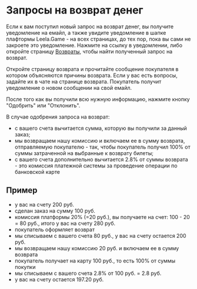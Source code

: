 
# Запросы на возврат денег

Если к вам поступил новый запрос на возврат денег, вы получите уведомление на емайл, а также увидите уведомление в шапке плафтормы Leela.Game - на всех страницах, до тех пор, пока вы сами не закроете это уведомление. Нажмите на ссылку в уведомлении, либо откройте страницу [Возвраты](/refunds), чтобы найти полученный запрос на возврат.

Откройте страницу возврата и прочитайте сообщение покупателя в котором объясняются причины возврата. Если у вас есть вопросы, задайте их в чате на странице возврата. Покупатель получит уведомление о новом сообщении на свой емайл.

После того как вы получили всю нужную информацию, нажмите кнопку "Одобрить" или "Отклонить".

В случае одобрения запроса на возврат:

- с вашего счета вычитается сумма, которую вы получили за данный заказ;
- мы возвращаем нашу комиссию и включаем ее в сумму возврата, отправляемую покупателю - так, чтобы покупатель получил 100% от суммы затраченной на выбранные к возврату билеты;
- с вашего счета дополнительно вычитается 2.8% от суммы возврата - это комиссия платежной системы за проведение операции по банковской карте

## Пример

- у вас на счету 200 руб.
- cделан заказ на сумму 100 руб.
- комиссия платформы 20% (=20 руб.), вы получаете на счет: 100 - 20 = 80 руб., итого у вас на счету 280 руб.
- покупатель оформляет возврат
- мы списываем с вашего счета 80 руб., у вас на счету остается 200 руб.
- мы возвращаем нашу комиссию 20 руб. и включаем ее в сумму возврата
- покупатель получает на карту 100 руб., то есть 100% от суммы покупки
- мы списываем с вашего счета 2.8% от 100 руб. = 2.8 руб.
- у вас на счету остается 197.20 руб.

